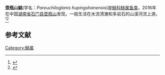{{Speciesbox
| name = 壶瓶山鮡
| genus = Pareuchiloglanis
| species = hupingshanensis
| authority = [[康祖杰|Kang]] et al., 2016
}}
'''壶瓶山鮡'''(学名：''Pareuchiloglanis hupingshanensis'')是[[鮡科|鮡科]][[鮡属|鮡属]][[鱼类|鱼类]]，2016年在中国[[湖南省|湖南省]][[石门县|石门县]][[壶瓶山|壶瓶山]]发现。一般生活在水流清澈和多岩石的山溪河流上游。<ref>{{cite news|title=鱼类新物种“壶瓶山鮡”发现|url=http://paper.sciencenet.cn/htmlpaper/20163315452028338801.shtm?id=38801|accessdate=2016-05-24|publisher=科学网|date=2016-03-03}}</ref><ref>{{cite journal|last1=KANG|first1=ZUJIE|last2=CHEN|first2=YONGXIA|last3=HE|first3=DEKUI|title=<strong><em>Pareuchiloglanis hupingshanensis</em>, a new species of the glyptosternine catfish (Siluriformes: Sisoridae) from the middle Yangtze River, China</strong>|journal=Zootaxa|date=2016-02-18|volume=4083|issue=1|pages=109|doi=10.11646/zootaxa.4083.1.6}}</ref>

==参考文献==
{{reflist}}
{{Taxonbar|from=Q23056710}}

[[Category:鮡属|Category:鮡属]]